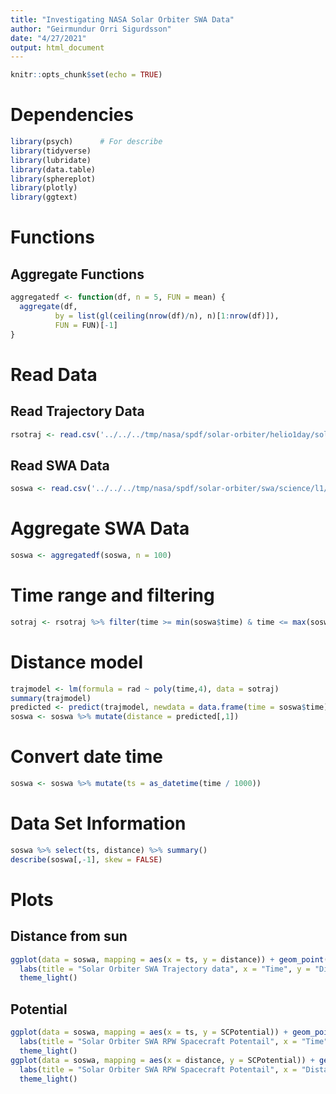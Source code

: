 ---
title: "Investigating NASA Solar Orbiter SWA Data"
author: "Geirmundur Orri Sigurdsson"
date: "4/27/2021"
output: html_document
---

```{r setup, include=FALSE}
knitr::opts_chunk$set(echo = TRUE)
```

# Dependencies

```{r dependencies, message=FALSE, warning=FALSE}
library(psych)      # For describe
library(tidyverse)
library(lubridate)
library(data.table)
library(sphereplot)
library(plotly)
library(ggtext)
```

# Functions

## Aggregate Functions

```{r aggregate functions}
aggregatedf <- function(df, n = 5, FUN = mean) {
  aggregate(df,
          by = list(gl(ceiling(nrow(df)/n), n)[1:nrow(df)]),
          FUN = FUN)[-1]
}
```

# Read Data

## Read Trajectory Data

```{r read trajectory}
rsotraj <- read.csv('../../../tmp/nasa/spdf/solar-orbiter/helio1day/solo_helio1day_position_20200211_v01.csv')
```

## Read SWA Data

```{r read swa}
soswa <- read.csv('../../../tmp/nasa/spdf/solar-orbiter/swa/science/l1/eas-onbpartmoms/2020/solo_l1_swa-eas-onbpartmoms.csv')
```

# Aggregate SWA Data

```{r aggregate}
soswa <- aggregatedf(soswa, n = 100)
```

# Time range and filtering

```{r time range and filter}
sotraj <- rsotraj %>% filter(time >= min(soswa$time) & time <= max(soswa$time))
```

# Distance model

```{r distance modeling}
trajmodel <- lm(formula = rad ~ poly(time,4), data = sotraj)
summary(trajmodel)
predicted <- predict(trajmodel, newdata = data.frame(time = soswa$time), interval = 'confidence')
soswa <- soswa %>% mutate(distance = predicted[,1])
```

# Convert date time

```{r convert time}
soswa <- soswa %>% mutate(ts = as_datetime(time / 1000))
```

# Data Set Information

```{r distance range, warning=FALSE}
soswa %>% select(ts, distance) %>% summary()
describe(soswa[,-1], skew = FALSE)
```

# Plots

## Distance from sun

```{r plots distance sun}
ggplot(data = soswa, mapping = aes(x = ts, y = distance)) + geom_point(color = 'blue') +
  labs(title = "Solar Orbiter SWA Trajectory data", x = "Time", y = "Distance from Sun (AU)") +
  theme_light()
```

## Potential

```{r plot potential}
ggplot(data = soswa, mapping = aes(x = ts, y = SCPotential)) + geom_point() +
  labs(title = "Solar Orbiter SWA RPW Spacecraft Potentail", x = "Time", y = "Spacec (Volts)") +
  theme_light()
ggplot(data = soswa, mapping = aes(x = distance, y = SCPotential)) + geom_point() +
  labs(title = "Solar Orbiter SWA RPW Spacecraft Potentail", x = "Distance (AU)", y = "Spacec (Volts)") +
  theme_light()
```

